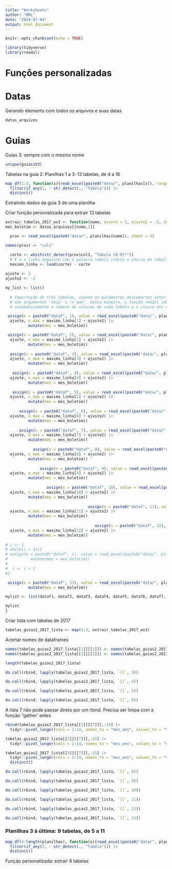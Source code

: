 ```yaml
---
title: "Worksheets"
author: "BML"
date: "2024-07-04"
output: html_document
---
```


```r
knitr::opts_chunk$set(echo = TRUE)
```

```r
library(tidyverse)
library(readxl)
```

# Funções personalizadas



# Datas

Gerando elemento com todos os arquivos e suas datas
```r

datas_arquivos
```

# Guias


Guias 3: sempre com o mesmo nome

```r
unique(guias$V3)

```

Tabelas na guia 2:
Planilhas 1 a 3: 13 tabelas, de 4 a 16
```r
map_df(1:3, function(x){read_excel(paste0("data/", planilhas[x]), range = "A1:Z1000", sheet = 3, col_types = "text",  .name_repair = "unique_quiet")}) |> 
  filter(if_any(2, ~ str_detect(., "Tabela"))) |> 
  distinct()
```


Extraindo dados da guia 3 de uma planilha

Criar função personalizada para extrair 13 tabelas

```r

extrair_tabelas_2017_ws3 <- function(nume, ajuste = 2, ajuste2 = -2, sheet = 3){
mes_boletim <- datas_arquivos[[nume,1]]

  prov <- read_excel(paste0("data/", planilhas[nume]), sheet = 3)

names(prov) <- "col1"

  corte <- which(str_detect(prov$col1, "Tabela [0-9]*"))
  # E a a linha seguinte com a palavra tabela indica o início da tabela seguinte
  maximo_linha <- lead(corte) - corte
  
ajuste <- 2
ajuste2 <- -2

my_list <- list()
  
  # Importação de três tabelas, usando os parâmetros descobertos anteriormente
  # nos argumentos "skip" e "n_max". Dessa maneira, a função readxl identifica
  # automaticamente o número de colunas de cada tabela e a classe dos caracteres

 assign(x = paste0("dataf", 1), value = read_excel(paste0("data/", planilhas[nume]), sheet = 3, skip = corte[1] + 
  ajuste, n_max = maximo_linha[1] + ajuste2) |> 
          mutate(mes = mes_boletim))    

 assign(x = paste0("dataf", 2), value = read_excel(paste0("data/", planilhas[nume]), sheet = 3, skip = corte[2] + 
  ajuste, n_max = maximo_linha[2] + ajuste2) |> 
          mutate(mes = mes_boletim))
 
  assign(x = paste0("dataf", 3), value = read_excel(paste0("data/", planilhas[nume]), sheet = 3, skip = corte[3] + 
  ajuste, n_max = maximo_linha[3] + ajuste2) |> 
          mutate(mes = mes_boletim))
  
   assign(x = paste0("dataf", 4), value = read_excel(paste0("data/", planilhas[nume]), sheet = 3, skip = corte[4] + 
  ajuste, n_max = maximo_linha[4] + ajuste2) |> 
          mutate(mes = mes_boletim))
 
   assign(x = paste0("dataf", 5), value = read_excel(paste0("data/", planilhas[nume]), sheet = 3, skip = corte[5] + 
  ajuste, n_max = maximo_linha[5] + ajuste2) |> 
          mutate(mes = mes_boletim))
   
      assign(x = paste0("dataf", 6), value = read_excel(paste0("data/", planilhas[nume]), sheet = 3, skip = corte[6] + 
  ajuste, n_max = maximo_linha[6] + ajuste2) |> 
          mutate(mes = mes_boletim))
      
      assign(x = paste0("dataf", 7), value = read_excel(paste0("data/", planilhas[nume]), sheet = 3, skip = corte[7] + 
  ajuste, n_max = maximo_linha[7] + ajuste2) |> 
          mutate(mes = mes_boletim))
      
            assign(x = paste0("dataf", 8), value = read_excel(paste0("data/", planilhas[nume]), sheet = 3, skip = corte[8] + 
  ajuste, n_max = maximo_linha[8] + ajuste2) |> 
          mutate(mes = mes_boletim))
   
               assign(x = paste0("dataf", 9), value = read_excel(paste0("data/", planilhas[nume]), sheet = 3, skip = corte[9] + 
  ajuste, n_max = maximo_linha[9] + ajuste2) |> 
          mutate(mes = mes_boletim))         
            
                  assign(x = paste0("dataf", 10), value = read_excel(paste0("data/", planilhas[nume]), sheet = 3, skip = corte[10] + 
  ajuste, n_max = maximo_linha[10] + ajuste2) |> 
          mutate(mes = mes_boletim))
               
                                    assign(x = paste0("dataf", 11), value = read_excel(paste0("data/", planilhas[nume]), sheet = 3, skip = corte[11] + 
  ajuste, n_max = maximo_linha[11] + ajuste2) |> 
          mutate(mes = mes_boletim))
                  
                                       assign(x = paste0("dataf", 12), value = read_excel(paste0("data/", planilhas[nume]), sheet = 3, skip = corte[12] + 
  ajuste, n_max = maximo_linha[12] + ajuste2) |> 
          mutate(mes = mes_boletim))
                                    
# i <- 1
# while(i < 13){
# assign(x = paste0("dataf", i), value = read_excel(paste0("data/", planilhas[i]), sheet = 3, skip = corte[i], n_max = maximo_linha[i]) |> 
#          mutate(mes = mes_boletim))
#  
#  i <- i + 1
#}

 assign(x = paste0("dataf", 13), value = read_excel(paste0("data/", planilhas[nume]), sheet = 3, skip = corte[13] + ajuste) |> 
          mutate(mes = mes_boletim))  

mylist <- list(dataf1, dataf2, dataf3, dataf4, dataf5, dataf6, dataf7, dataf8, dataf9, dataf10, dataf11, dataf12, dataf13)

mylist
}
```
Criar lista com tabelas de 2017
```r
tabelas_guias2_2017_lista <- map(1:3, extrair_tabelas_2017_ws3)

```
Acertar nomes de dataframes
```r
names(tabelas_guias2_2017_lista[[1]][[1]]) <- names(tabelas_guias2_2017_lista[[2]][[1]])
names(tabelas_guias2_2017_lista[[1]][[2]]) <- names(tabelas_guias2_2017_lista[[2]][[2]])
```

```r
length(tabelas_guias2_2017_lista)
```



```r
do.call(rbind, lapply(tabelas_guias2_2017_lista, `[[`, 3))
```
```r
do.call(rbind, lapply(tabelas_guias2_2017_lista, `[[`, 4))
```



```r
do.call(rbind, lapply(tabelas_guias2_2017_lista, `[[`, 5))
```
```r
do.call(rbind, lapply(tabelas_guias2_2017_lista, `[[`, 6))
```
A lista 7 não pode passar direto por um rbind. Precisa ser limpa com a função "gather' antes

```r
rbind(tabelas_guias2_2017_lista[[1]][[7]][,-15] |> 
  tidyr::pivot_longer(cols = 2:14, names_to = "mes_ano", values_to = "valor"),

tabelas_guias2_2017_lista[[2]][[7]][,-15] |> 
  tidyr::pivot_longer(cols = 2:14, names_to = "mes_ano", values_to = "valor"),

tabelas_guias2_2017_lista[[3]][[7]][,-15] |> 
  tidyr::pivot_longer(cols = 2:14, names_to = "mes_ano", values_to = "valor")) |> 
  distinct()
```

```r
do.call(rbind, lapply(tabelas_guias2_2017_lista, `[[`, 8))
```
```r
do.call(rbind, lapply(tabelas_guias2_2017_lista, `[[`, 9))
```

```r
do.call(rbind, lapply(tabelas_guias2_2017_lista, `[[`, 10))
```

```r
do.call(rbind, lapply(tabelas_guias2_2017_lista, `[[`, 11))
```

```r
do.call(rbind, lapply(tabelas_guias2_2017_lista, `[[`, 12))
```

```r
do.call(rbind, lapply(tabelas_guias2_2017_lista, `[[`, 13))
```



### Planilhas 3 à última: 9 tabelas, de 5 a 11
```r
map_df(4:length(planilhas), function(x){read_excel(paste0("data/", planilhas[x]), range = "A1:Z1000", sheet = 3, col_types = "text",  .name_repair = "unique_quiet")}) |> 
  filter(if_any(2, ~ str_detect(., "Tabela"))) |> 
  distinct()
```

Função personalizada: extrair 8 tabelas